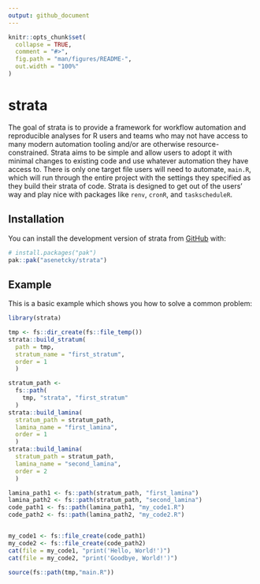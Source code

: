 ```yaml
---
output: github_document
---
```


<!-- README.md is generated from README.Rmd. Please edit that file -->

```r
knitr::opts_chunk$set(
  collapse = TRUE,
  comment = "#>",
  fig.path = "man/figures/README-",
  out.width = "100%"
)
```

# strata

<!-- badges: start -->
<!-- badges: end -->

The goal of strata is to provide a framework for workflow automation
and reproducible analyses for R users and teams who may not have access
to many modern automation tooling and/or are otherwise 
resource-constrained. Strata aims to be simple and allow users to
adopt it with minimal changes to existing code and use whatever automation
they have access to.  There is only one target file users will need to automate, `main.R`, which will run through the entire project with the 
settings they specified as they build their strata of code.  Strata is 
designed to get out of the users' way and play nice with packages like
`renv`, `cronR`, and `taskscheduleR`.

## Installation

You can install the development version of strata from [GitHub](https://github.com/) with:

``` r
# install.packages("pak")
pak::pak("asenetcky/strata")
```

## Example

This is a basic example which shows you how to solve a common problem:

```r
library(strata)

tmp <- fs::dir_create(fs::file_temp())
strata::build_stratum(
  path = tmp, 
  stratum_name = "first_stratum", 
  order = 1
  )

stratum_path <-  
  fs::path(
    tmp, "strata", "first_stratum"
  )
strata::build_lamina(
  stratum_path = stratum_path,
  lamina_name = "first_lamina",
  order = 1
  )
strata::build_lamina(
  stratum_path = stratum_path,
  lamina_name = "second_lamina",
  order = 2
  )

lamina_path1 <- fs::path(stratum_path, "first_lamina")
lamina_path2 <- fs::path(stratum_path, "second_lamina")
code_path1 <- fs::path(lamina_path1, "my_code1.R")
code_path2 <- fs::path(lamina_path2, "my_code2.R")


my_code1 <- fs::file_create(code_path1)  
my_code2 <- fs::file_create(code_path2)  
cat(file = my_code1, "print('Hello, World!')")
cat(file = my_code2, "print('Goodbye, World!')")

source(fs::path(tmp,"main.R"))

```

